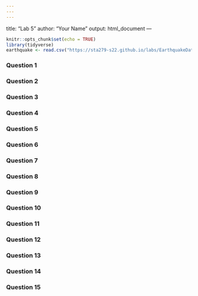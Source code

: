 ```yaml
---
---
---
```

title: "Lab 5"
author: "Your Name"
output: html_document
---

```r
knitr::opts_chunk$set(echo = TRUE)
library(tidyverse)
earthquake <- read.csv("https://sta279-s22.github.io/labs/EarthquakeData.csv")
```

### Question 1


### Question 2


### Question 3


### Question 4


### Question 5


### Question 6


### Question 7


### Question 8


### Question 9


### Question 10


### Question 11


### Question 12


### Question 13


### Question 14


### Question 15


